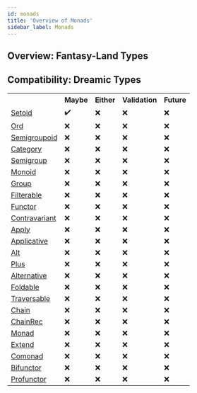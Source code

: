 ```yaml
---
id: monads
title: 'Overview of Monads'
sidebar_label: Monads
---
```



## Overview: Fantasy-Land Types

<DarkModeImage
  darkMode="img/docs/core/fantasyland_dark.svg"
  lightMode="img/docs/core/fantasyland.svg"
/>

## Compatibility: Dreamic Types

<table>
  <tr>
    <th></th>
    <th>Maybe</th>
    <th>Either</th>
    <th>Validation</th>
    <th>Future</th>
  </tr>
  <tr>
    <td>
      <a
        href="https://github.com/fantasyland/fantasy-land#setoid"
        target="_blank"
      >
        Setoid
      </a>
    </td>
    <td typeid="Maybe">✔️</td>
    <td typeid="Either">❌</td>
    <td typeid="Validation">❌</td>
    <td typeid="Future">❌</td>
  </tr>
  <tr>
    <td>
      <a href="https://github.com/fantasyland/fantasy-land#ord" target="_blank">
        Ord
      </a>
    </td>
    <td typeid="Maybe">❌</td>
    <td typeid="Either">❌</td>
    <td typeid="Validation">❌</td>
    <td typeid="Future">❌</td>
  </tr>
  <tr>
    <td>
      <a
        href="https://github.com/fantasyland/fantasy-land#semigroupoid"
        target="_blank"
      >
        Semigroupoid
      </a>
    </td>
    <td typeid="Maybe">❌</td>
    <td typeid="Either">❌</td>
    <td typeid="Validation">❌</td>
    <td typeid="Future">❌</td>
  </tr>
  <tr>
    <td>
      <a
        href="https://github.com/fantasyland/fantasy-land#category"
        target="_blank"
      >
        Category
      </a>
    </td>
    <td typeid="Maybe">❌</td>
    <td typeid="Either">❌</td>
    <td typeid="Validation">❌</td>
    <td typeid="Future">❌</td>
  </tr>
  <tr>
    <td>
      <a
        href="https://github.com/fantasyland/fantasy-land#semigroup"
        target="_blank"
      >
        Semigroup
      </a>
    </td>
    <td typeid="Maybe">❌</td>
    <td typeid="Either">❌</td>
    <td typeid="Validation">❌</td>
    <td typeid="Future">❌</td>
  </tr>
  <tr>
    <td>
      <a
        href="https://github.com/fantasyland/fantasy-land#monoid"
        target="_blank"
      >
        Monoid
      </a>
    </td>
    <td typeid="Maybe">❌</td>
    <td typeid="Either">❌</td>
    <td typeid="Validation">❌</td>
    <td typeid="Future">❌</td>
  </tr>
  <tr>
    <td>
      <a
        href="https://github.com/fantasyland/fantasy-land#group"
        target="_blank"
      >
        Group
      </a>
    </td>
    <td typeid="Maybe">❌</td>
    <td typeid="Either">❌</td>
    <td typeid="Validation">❌</td>
    <td typeid="Future">❌</td>
  </tr>
  <tr>
    <td>
      <a
        href="https://github.com/fantasyland/fantasy-land#filterable"
        target="_blank"
      >
        Filterable
      </a>
    </td>
    <td typeid="Maybe">❌</td>
    <td typeid="Either">❌</td>
    <td typeid="Validation">❌</td>
    <td typeid="Future">❌</td>
  </tr>
  <tr>
    <td>
      <a
        href="https://github.com/fantasyland/fantasy-land#functor"
        target="_blank"
      >
        Functor
      </a>
    </td>
    <td typeid="Maybe">❌</td>
    <td typeid="Either">❌</td>
    <td typeid="Validation">❌</td>
    <td typeid="Future">❌</td>
  </tr>
  <tr>
    <td>
      <a
        href="https://github.com/fantasyland/fantasy-land#contravariant"
        target="_blank"
      >
        Contravariant
      </a>
    </td>
    <td typeid="Maybe">❌</td>
    <td typeid="Either">❌</td>
    <td typeid="Validation">❌</td>
    <td typeid="Future">❌</td>
  </tr>
  <tr>
    <td>
      <a
        href="https://github.com/fantasyland/fantasy-land#apply"
        target="_blank"
      >
        Apply
      </a>
    </td>
    <td typeid="Maybe">❌</td>
    <td typeid="Either">❌</td>
    <td typeid="Validation">❌</td>
    <td typeid="Future">❌</td>
  </tr>
  <tr>
    <td>
      <a
        href="https://github.com/fantasyland/fantasy-land#applicative"
        target="_blank"
      >
        Applicative
      </a>
    </td>
    <td typeid="Maybe">❌</td>
    <td typeid="Either">❌</td>
    <td typeid="Validation">❌</td>
    <td typeid="Future">❌</td>
  </tr>
  <tr>
    <td>
      <a href="https://github.com/fantasyland/fantasy-land#alt" target="_blank">
        Alt
      </a>
    </td>
    <td typeid="Maybe">❌</td>
    <td typeid="Either">❌</td>
    <td typeid="Validation">❌</td>
    <td typeid="Future">❌</td>
  </tr>
  <tr>
    <td>
      <a
        href="https://github.com/fantasyland/fantasy-land#plus"
        target="_blank"
      >
        Plus
      </a>
    </td>
    <td typeid="Maybe">❌</td>
    <td typeid="Either">❌</td>
    <td typeid="Validation">❌</td>
    <td typeid="Future">❌</td>
  </tr>
  <tr>
    <td>
      <a
        href="https://github.com/fantasyland/fantasy-land#alternative"
        target="_blank"
      >
        Alternative
      </a>
    </td>
    <td typeid="Maybe">❌</td>
    <td typeid="Either">❌</td>
    <td typeid="Validation">❌</td>
    <td typeid="Future">❌</td>
  </tr>
  <tr>
    <td>
      <a
        href="https://github.com/fantasyland/fantasy-land#foldable"
        target="_blank"
      >
        Foldable
      </a>
    </td>
    <td typeid="Maybe">❌</td>
    <td typeid="Either">❌</td>
    <td typeid="Validation">❌</td>
    <td typeid="Future">❌</td>
  </tr>
  <tr>
    <td>
      <a
        href="https://github.com/fantasyland/fantasy-land#traversable"
        target="_blank"
      >
        Traversable
      </a>
    </td>
    <td typeid="Maybe">❌</td>
    <td typeid="Either">❌</td>
    <td typeid="Validation">❌</td>
    <td typeid="Future">❌</td>
  </tr>
  <tr>
    <td>
      <a
        href="https://github.com/fantasyland/fantasy-land#chain"
        target="_blank"
      >
        Chain
      </a>
    </td>
    <td typeid="Maybe">❌</td>
    <td typeid="Either">❌</td>
    <td typeid="Validation">❌</td>
    <td typeid="Future">❌</td>
  </tr>
  <tr>
    <td>
      <a
        href="https://github.com/fantasyland/fantasy-land#chainRec"
        target="_blank"
      >
        ChainRec
      </a>
    </td>
    <td typeid="Maybe">❌</td>
    <td typeid="Either">❌</td>
    <td typeid="Validation">❌</td>
    <td typeid="Future">❌</td>
  </tr>
  <tr>
    <td>
      <a
        href="https://github.com/fantasyland/fantasy-land#monad"
        target="_blank"
      >
        Monad
      </a>
    </td>
    <td typeid="Maybe">❌</td>
    <td typeid="Either">❌</td>
    <td typeid="Validation">❌</td>
    <td typeid="Future">❌</td>
  </tr>
  <tr>
    <td>
      <a
        href="https://github.com/fantasyland/fantasy-land#extend"
        target="_blank"
      >
        Extend
      </a>
    </td>
    <td typeid="Maybe">❌</td>
    <td typeid="Either">❌</td>
    <td typeid="Validation">❌</td>
    <td typeid="Future">❌</td>
  </tr>
  <tr>
    <td>
      <a
        href="https://github.com/fantasyland/fantasy-land#comonad"
        target="_blank"
      >
        Comonad
      </a>
    </td>
    <td typeid="Maybe">❌</td>
    <td typeid="Either">❌</td>
    <td typeid="Validation">❌</td>
    <td typeid="Future">❌</td>
  </tr>
  <tr>
    <td>
      <a
        href="https://github.com/fantasyland/fantasy-land#bifunctor"
        target="_blank"
      >
        Bifunctor
      </a>
    </td>
    <td typeid="Maybe">❌</td>
    <td typeid="Either">❌</td>
    <td typeid="Validation">❌</td>
    <td typeid="Future">❌</td>
  </tr>
  <tr>
    <td>
      <a
        href="https://github.com/fantasyland/fantasy-land#profunctor"
        target="_blank"
      >
        Profunctor
      </a>
    </td>
    <td typeid="Maybe">❌</td>
    <td typeid="Either">❌</td>
    <td typeid="Validation">❌</td>
    <td typeid="Future">❌</td>
  </tr>
</table>
